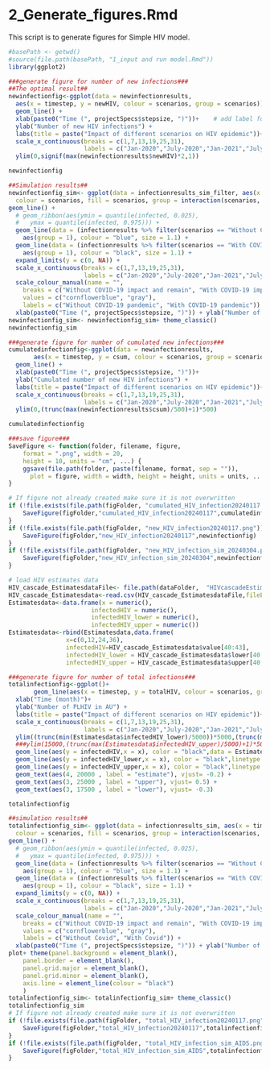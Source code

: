 # 2_Generate_figures.Rmd#

This script is to generate figures for Simple HIV model.

```r
#basePath <- getwd()
#source(file.path(basePath, "1_input and run model.Rmd"))
library(ggplot2)

###generate figure for number of new infections### 
##The optimal result##
newinfectionfig<-ggplot(data = newinfectionresults,          
  aes(x = timestep, y = newHIV, colour = scenarios, group = scenarios)) +  
  geom_line() +          
  xlab(paste0("Time (", projectSpecs$stepsize, ")"))+    # add label for x axis
  ylab("Number of new HIV infections") +
  labs(title = paste("Impact of different scenarios on HIV epidemic"))+
  scale_x_continuous(breaks = c(1,7,13,19,25,31), 
                     labels = c("Jan-2020","July-2020","Jan-2021","July-2021","Jan-2022","July-2022"))+
  ylim(0,signif(max(newinfectionresults$newHIV)*2,1))

newinfectionfig

##Simulation results##
newinfectionfig_sim<- ggplot(data = infectionresults_sim_filter, aes(x = timestep, y = newHIV, 
  colour = scenarios, fill = scenarios, group = interaction(scenarios, numsim)))+
geom_line() +
  # geom_ribbon(aes(ymin = quantile(infected, 0.025), 
  #   ymax = quantile(infected, 0.975))) + 
  geom_line(data = (infectionresults %>% filter(scenarios == "Without COVID-19 impact and remain")), 
    aes(group = 1), colour = "blue", size = 1.1) +
  geom_line(data = (infectionresults %>% filter(scenarios == "With COVID-19 impact")), 
    aes(group = 1), colour = "black", size = 1.1) +
  expand_limits(y = c(0, NA)) + 
  scale_x_continuous(breaks = c(1,7,13,19,25,31), 
                     labels = c("Jan-2020","July-2020","Jan-2021","July-2021","Jan-2022","July-2022"))+ 
  scale_colour_manual(name = "", 
    breaks = c("Without COVID-19 impact and remain", "With COVID-19 impact"), 
    values = c("cornflowerblue", "gray"),
    labels = c("Without COVID-19 pandemic", "With COVID-19 pandemic")) +
  xlab(paste0("Time (", projectSpecs$stepsize, ")")) + ylab("Number of new HIV infections") 
newinfectionfig_sim<- newinfectionfig_sim+ theme_classic()
newinfectionfig_sim

###generate figure for number of cumulated new infections###
cumulatedinfectionfig<-ggplot(data = newinfectionresults,          
       aes(x = timestep, y = csum, colour = scenarios, group = scenarios)) +  
  geom_line() +                                         
  xlab(paste0("Time (", projectSpecs$stepsize, ")"))+    
  ylab("Cumulated number of new HIV infections") +
  labs(title = paste("Impact of different scenarios on HIV epidemic"))+
  scale_x_continuous(breaks = c(1,7,13,19,25,31), 
                     labels = c("Jan-2020","July-2020","Jan-2021","July-2021","Jan-2022","July-2022"))+
  ylim(0,(trunc(max(newinfectionresults$csum)/500)+1)*500)

cumulatedinfectionfig

###save figure###
SaveFigure <- function(folder, filename, figure, 
    format = ".png", width = 20, 
    height = 10, units = "cm", ...) {
    ggsave(file.path(folder, paste(filename, format, sep = "")), 
      plot = figure, width = width, height = height, units = units, ...)
}

# If figure not already created make sure it is not overwritten
if (!file.exists(file.path(figFolder, "cumulated_HIV_infection20240117.png"))) {
    SaveFigure(figFolder,"cumulated_HIV_infection20240117",cumulatedinfectionfig)
}
if (!file.exists(file.path(figFolder, "new_HIV_infection20240117.png"))) {
    SaveFigure(figFolder,"new_HIV_infection20240117",newinfectionfig)
}
if (!file.exists(file.path(figFolder, "new_HIV_infection_sim_20240304.png"))) {
    SaveFigure(figFolder,"new_HIV_infection_sim_20240304",newinfectionfig_sim)
}
```

```r
# load HIV estimates data
HIV_cascade_EstimatesdataFile<- file.path(dataFolder,  "HIVcascadeEstimates_2022.csv")
HIV_cascade_Estimatesdata<-read.csv(HIV_cascade_EstimatesdataFile,fileEncoding = 'UTF-8-BOM')
Estimatesdata<-data.frame(x = numeric(),
                       infectedHIV = numeric(),
                       infectedHIV_lower = numeric(),
                       infectedHIV_upper = numeric())
Estimatesdata<-rbind(Estimatesdata,data.frame(
                x=c(0,12,24,36),
                infectedHIV=HIV_cascade_Estimatesdata$value[40:43],
                infectedHIV_lower = HIV_cascade_Estimatesdata$lower[40:43],
                infectedHIV_upper = HIV_cascade_Estimatesdata$upper[40:43]))

###generate figure for number of total infections###
totalinfectionfig<-ggplot()+
       geom_line(aes(x = timestep, y = totalHIV, colour = scenarios, group = scenarios),data = totalinfectionresults)+
  xlab("Time (month)")+                 
  ylab("Number of PLHIV in AU") +
  labs(title = paste("Impact of different scenarios on HIV epidemic"))+
  scale_x_continuous(breaks = c(1,7,13,19,25,31), 
                     labels = c("Jan-2020","July-2020","Jan-2021","July-2021","Jan-2022","July-2022"))+
  ylim((trunc(min(Estimatesdata$infectedHIV_lower)/5000))*5000,(trunc(max(Estimatesdata$infectedHIV_upper)/5000)+1)*5000)+
  ###ylim(15000,(trunc(max(Estimatesdata$infectedHIV_upper)/5000)+1)*5000)+
  geom_line(aes(y = infectedHIV,x = x), color = "black",data = Estimatesdata)+
  geom_line(aes(y = infectedHIV_lower,x = x), color = "black",linetype = "twodash",data = Estimatesdata)+
  geom_line(aes(y = infectedHIV_upper,x = x), color = "black",linetype = "twodash",data = Estimatesdata)+
  geom_text(aes(4, 20000 , label = "estimate"), vjust= -0.2) +
  geom_text(aes(3, 25000 , label = "upper"), vjust= 0.5) +
  geom_text(aes(3, 17500 , label = "lower"), vjust= -0.3)

totalinfectionfig

##simulation results##
totalinfectionfig_sim<- ggplot(data = infectionresults_sim, aes(x = timestep, y = totalHIV, 
  colour = scenarios, fill = scenarios, group = interaction(scenarios, numsim)))+
geom_line() +
  # geom_ribbon(aes(ymin = quantile(infected, 0.025), 
  #   ymax = quantile(infected, 0.975))) + 
  geom_line(data = (infectionresults %>% filter(scenarios == "Without COVID-19 impact and remain")), 
    aes(group = 1), colour = "blue", size = 1.1) +
  geom_line(data = (infectionresults %>% filter(scenarios == "With COVID-19 impact")), 
    aes(group = 1), colour = "black", size = 1.1) +
  expand_limits(y = c(0, NA)) + 
  scale_x_continuous(breaks = c(1,7,13,19,25,31), 
                     labels = c("Jan-2020","July-2020","Jan-2021","July-2021","Jan-2022","July-2022"))+ 
  scale_colour_manual(name = "", 
    breaks = c("Without COVID-19 impact and remain", "With COVID-19 impact"), 
    values = c("cornflowerblue", "gray"),
    labels = c("Without Covid", "With Covid")) +
  xlab(paste0("Time (", projectSpecs$stepsize, ")")) + ylab("Number of people living with HIV infections") 
plot+ theme(panel.background = element_blank(),
    panel.border = element_blank(), 
    panel.grid.major = element_blank(),
    panel.grid.minor = element_blank(), 
    axis.line = element_line(colour = "black")
    )
totalinfectionfig_sim<- totalinfectionfig_sim+ theme_classic()
totalinfectionfig_sim
# If figure not already created make sure it is not overwritten
if (!file.exists(file.path(figFolder, "total_HIV_infection20240117.png"))) {
    SaveFigure(figFolder,"total_HIV_infection20240117",totalinfectionfig)
}
if (!file.exists(file.path(figFolder, "total_HIV_infection_sim_AIDS.png"))) {
    SaveFigure(figFolder,"total_HIV_infection_sim_AIDS",totalinfectionfig_sim)
}

```


